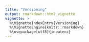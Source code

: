 ```yaml
---
title: "Versioning"
output: rmarkdown::html_vignette
vignette: >
  %\VignetteIndexEntry{Versioning}
  %\VignetteEngine{knitr::rmarkdown}
  %\usepackage[utf8]{inputenc}
---
```


